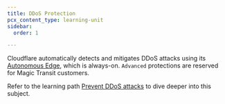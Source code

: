 ```yaml
---
title: DDoS Protection
pcx_content_type: learning-unit
sidebar:
  order: 1

---
```



Cloudflare automatically detects and mitigates DDoS attacks using its [Autonomous Edge](/ddos-protection/about/components/#autonomous-edge), which is always-on. `Advanced` protections are reserved for Magic Transit customers.

<Render file="ddos-attack-coverage" product="ddos-protection" />

Refer to the learning path [Prevent DDoS attacks](/learning-paths/prevent-ddos-attacks/)  to dive deeper into this subject.
